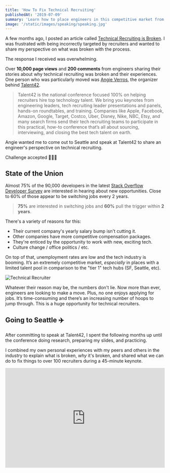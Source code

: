 ```yaml
---
title: 'How To Fix Technical Recruiting'
publishedAt: '2019-07-09'
summary: 'Learn how to place engineers in this competitive market from a 45-minute keynote speech given at Talent42 in Seattle.'
image: '/static/images/speaking/speaking.jpg'
---
```


A few months ago, I posted an article called [Technical Recruiting is Broken](/blog/technical-recruiting-is-broken).
I was frustrated with being incorrectly targeted by recruiters and wanted to share my perspective on what was broken with the process.

The response I received was overwhelming.

Over **10,000 page views** and **200 comments** from engineers sharing their stories about why technical recruiting was broken and their experiences.
One person who was particularly moved was [Angie Verros](https://www.linkedin.com/in/averros), the organizer behind [Talent42](https://www.talent42.com/home).

> Talent42 is the national conference focused 100% on helping recruiters hire top technology talent. We bring you keynotes from engineering leaders, tech recruiting leader presentations and panels, hands-on roundtables, and training. Companies like Apple, Facebook, Amazon, Google, Target, Costco, Uber, Disney, Nike, NBC, Etsy, and many search firms send their tech recruiting teams to participate in this practical, how-to conference that’s all about sourcing, interviewing, and closing the best tech talent on earth.

Angie wanted me to come out to Seattle and speak at Talent42 to share an engineer's perspective on technical recruiting.

Challenge accepted 💁🏻‍♀️

## State of the Union

Almost 75% of the 90,000 developers in the latest [Stack Overflow Developer Survey](https://insights.stackoverflow.com/survey/2019) are interested in hearing about new opportunities.
Close to 60% of those appear to be switching jobs every 2 years.

> **75%** are interested in switching jobs and **60%** pull the trigger within **2 years**.

There's a variety of reasons for this:

- Their current company's yearly salary bump isn't cutting it.
- Other companies have more competitive compensation packages.
- They're enticed by the opportunity to work with new, exciting tech.
- Culture change / office politics / etc.

On top of that, unemployment rates are low and the tech industry is booming. It’s an extremely competitive market,
_especially_ in places with a limited talent pool in comparison to the "tier 1" tech hubs (SF, Seattle, etc).

![Technical Recruiter](/static/images/how-to-fix-technical-recruiting/iowa-unemployment-rate.png)

Whatever their reason may be, the numbers don't lie. Now more than ever, engineers are looking to make a move.
Plus, no one enjoys applying for jobs. It’s time-consuming and there’s an increasing number of hoops to jump through.
This is a huge opportunity for technical recruiters.

## Going to Seattle ✈️

After committing to speak at Talent42, I spent the following months up until the conference doing research, preparing my slides, and practicing.

I combined my own personal experiences with my peers and others in the industry to explain what is broken, _why_ it's broken, and shared what we can do to fix things to over 100 recruiters during a 45-minute keynote.

<iframe
  width="100%"
  height="315"
  src="https://www.youtube.com/embed/chWOJB1LYkk"
  frameBorder="0"
  allow="accelerometer; autoplay; encrypted-media; gyroscope; picture-in-picture"
  allowFullScreen
/>

If you'd prefer the slides, you can view them [here](/recruiting-engineers-talent42-lee-robinson.pdf).
